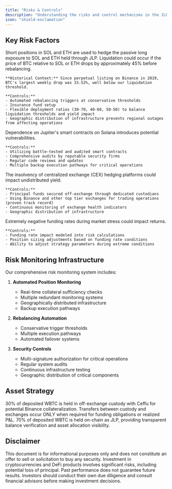 ```yaml
---
title: "Risks & Controls"
description: "Understanding the risks and control mechanisms in the JLP BTC Neutral strategy"
icon: "shield-exclamation"
---
```


## Key Risk Factors

<AccordionGroup>
  <Accordion title="Liquidation Risk from Extreme Price Movements">
    Short positions in SOL and ETH are used to hedge the passive long exposure to SOL and ETH held through JLP. Liquidation could occur if the price of BTC relative to SOL or ETH drops by approximately 45% before rebalancing.
    
    **Historical Context:** Since perpetual listing on Binance in 2019, BTC's largest weekly drop was 33.52%, well below our liquidation threshold.
    
    **Controls:**
    - Automated rebalancing triggers at conservative thresholds
    - Insurance fund setup
    - Flexible deployment ratios (30-70, 40-60, 50-50) to balance liquidation thresholds and yield impact
    - Geographic distribution of infrastructure prevents regional outages from affecting operations
  </Accordion>

  
  <Accordion title="Smart Contract Risk">
    Dependence on Jupiter's smart contracts on Solana introduces potential vulnerabilities.
    
    **Controls:**
    - Utilizing battle-tested and audited smart contracts
    - Comprehensive audits by reputable security firms
    - Regular code reviews and updates
    - Multiple backup execution pathways for critical operations
  </Accordion>
  
  <Accordion title="Exchange Risk">
    The insolvency of centralized exchange (CEX) hedging platforms could impact undistributed yield.
    
    **Controls:**
    - Principal funds secured off-exchange through dedicated custodians
    - Using Binance and other top tier exchanges for trading operations (proven track record)
    - Continuous monitoring of exchange health indicators
    - Geographic distribution of infrastructure
  </Accordion>

  <Accordion title="Funding Rate Risk">
    Extremely negative funding rates during market stress could impact returns.
    
    **Controls:**
    - Funding rate impact modeled into risk calculations
    - Position sizing adjustments based on funding rate conditions
    - Ability to adjust strategy parameters during extreme conditions
  </Accordion>
</AccordionGroup>

## Risk Monitoring Infrastructure

Our comprehensive risk monitoring system includes:

1. **Automated Position Monitoring**
   - Real-time collateral sufficiency checks
   - Multiple redundant monitoring systems
   - Geographically distributed infrastructure
   - Backup execution pathways

2. **Rebalancing Automation**
   - Conservative trigger thresholds
   - Multiple execution pathways
   - Automated failover systems

3. **Security Controls**
   - Multi-signature authorization for critical operations
   - Regular system audits
   - Continuous infrastructure testing
   - Geographic distribution of critical components

## Asset Strategy

<CardGroup cols={2}>
  <Card title="Off-Exchange Custody" icon="vault">
    30% of deposited WBTC is held in off-exchange custody with Ceffu for potential Binance collateralization. Transfers between custody and exchanges occur ONLY when required for funding obligations or realized P&L.
  </Card>
  <Card title="On-Chain Allocation" icon="eye">
    70% of deposited WBTC is held on-chain as JLP, providing transparent balance verification and asset allocation visibility.
  </Card>
</CardGroup>

## Disclaimer

<Note>
This document is for informational purposes only and does not constitute an offer to sell or solicitation to buy any security. Investment in cryptocurrencies and DeFi products involves significant risks, including potential loss of principal. Past performance does not guarantee future results. Investors should conduct their own due diligence and consult financial advisors before making investment decisions.
</Note>